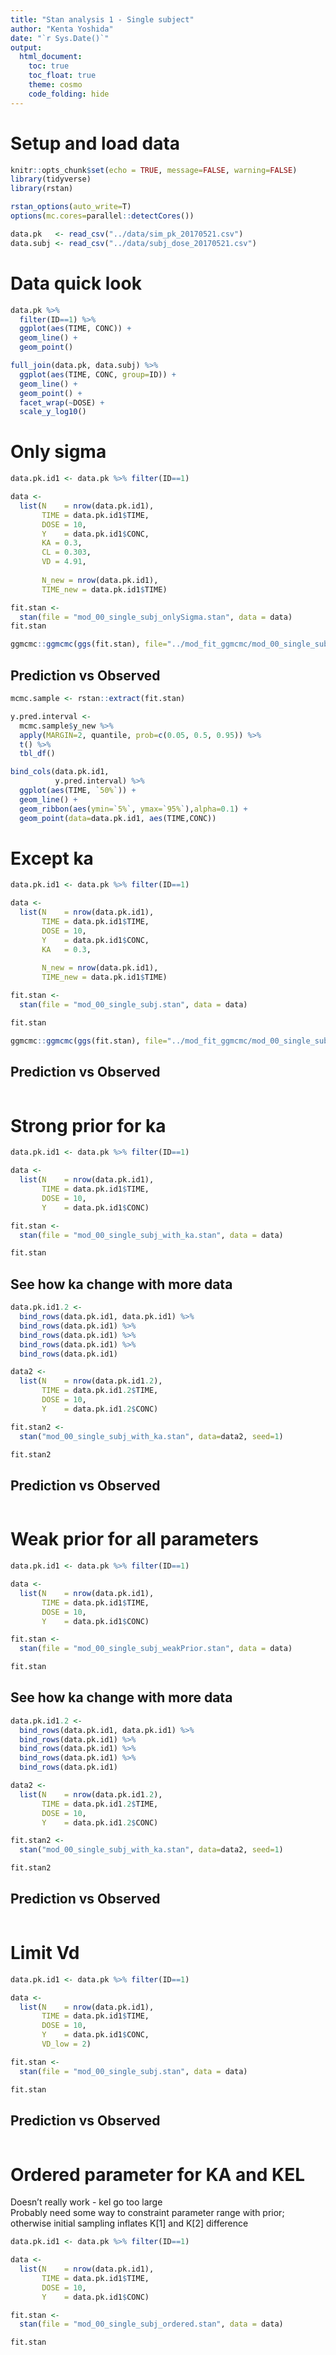 ```yaml
---
title: "Stan analysis 1 - Single subject"
author: "Kenta Yoshida"
date: "`r Sys.Date()`"
output: 
  html_document: 
    toc: true
    toc_float: true
    theme: cosmo
    code_folding: hide
---
```


# Setup and load data
```r
knitr::opts_chunk$set(echo = TRUE, message=FALSE, warning=FALSE)
library(tidyverse)
library(rstan)

rstan_options(auto_write=T)
options(mc.cores=parallel::detectCores())

data.pk   <- read_csv("../data/sim_pk_20170521.csv") 
data.subj <- read_csv("../data/subj_dose_20170521.csv") 
```

# Data quick look

```r
data.pk %>%
  filter(ID==1) %>% 
  ggplot(aes(TIME, CONC)) +
  geom_line() +
  geom_point() 

full_join(data.pk, data.subj) %>% 
  ggplot(aes(TIME, CONC, group=ID)) +
  geom_line() +
  geom_point() +
  facet_wrap(~DOSE) +
  scale_y_log10()

```


# Only sigma

```r
data.pk.id1 <- data.pk %>% filter(ID==1)

data <- 
  list(N    = nrow(data.pk.id1),
       TIME = data.pk.id1$TIME,
       DOSE = 10,
       Y    = data.pk.id1$CONC,
       KA = 0.3,
       CL = 0.303,
       VD = 4.91,
       
       N_new = nrow(data.pk.id1),
       TIME_new = data.pk.id1$TIME)

fit.stan <-
  stan(file = "mod_00_single_subj_onlySigma.stan", data = data)
fit.stan

```

```r
ggmcmc::ggmcmc(ggs(fit.stan), file="../mod_fit_ggmcmc/mod_00_single_subj_onlySigma.pdf")
```

## Prediction vs Observed

```r
mcmc.sample <- rstan::extract(fit.stan)

y.pred.interval <- 
  mcmc.sample$y_new %>% 
  apply(MARGIN=2, quantile, prob=c(0.05, 0.5, 0.95)) %>% 
  t() %>% 
  tbl_df()

bind_cols(data.pk.id1,
          y.pred.interval) %>% 
  ggplot(aes(TIME, `50%`)) +
  geom_line() +
  geom_ribbon(aes(ymin=`5%`, ymax=`95%`),alpha=0.1) +
  geom_point(data=data.pk.id1, aes(TIME,CONC))

```


# Except ka

```r
data.pk.id1 <- data.pk %>% filter(ID==1)

data <- 
  list(N    = nrow(data.pk.id1),
       TIME = data.pk.id1$TIME,
       DOSE = 10,
       Y    = data.pk.id1$CONC,
       KA   = 0.3,
       
       N_new = nrow(data.pk.id1),
       TIME_new = data.pk.id1$TIME)

fit.stan <-
  stan(file = "mod_00_single_subj.stan", data = data)

fit.stan

```

```r
ggmcmc::ggmcmc(ggs(fit.stan), file="../mod_fit_ggmcmc/mod_00_single_subj.pdf")
```

## Prediction vs Observed

```r
```



# Strong prior for ka

```r
data.pk.id1 <- data.pk %>% filter(ID==1)

data <- 
  list(N    = nrow(data.pk.id1),
       TIME = data.pk.id1$TIME,
       DOSE = 10,
       Y    = data.pk.id1$CONC)

fit.stan <-
  stan(file = "mod_00_single_subj_with_ka.stan", data = data)

fit.stan
```

## See how ka change with more data

```r
data.pk.id1.2 <- 
  bind_rows(data.pk.id1, data.pk.id1) %>% 
  bind_rows(data.pk.id1) %>% 
  bind_rows(data.pk.id1) %>% 
  bind_rows(data.pk.id1) %>% 
  bind_rows(data.pk.id1)

data2 <- 
  list(N    = nrow(data.pk.id1.2),
       TIME = data.pk.id1.2$TIME,
       DOSE = 10,
       Y    = data.pk.id1.2$CONC)

fit.stan2 <-
  stan("mod_00_single_subj_with_ka.stan", data=data2, seed=1)

fit.stan2
```

## Prediction vs Observed

```r
```


# Weak prior for all parameters

```r
data.pk.id1 <- data.pk %>% filter(ID==1)

data <- 
  list(N    = nrow(data.pk.id1),
       TIME = data.pk.id1$TIME,
       DOSE = 10,
       Y    = data.pk.id1$CONC)

fit.stan <-
  stan(file = "mod_00_single_subj_weakPrior.stan", data = data)

fit.stan
```

## See how ka change with more data

```r
data.pk.id1.2 <- 
  bind_rows(data.pk.id1, data.pk.id1) %>% 
  bind_rows(data.pk.id1) %>% 
  bind_rows(data.pk.id1) %>% 
  bind_rows(data.pk.id1) %>% 
  bind_rows(data.pk.id1)

data2 <- 
  list(N    = nrow(data.pk.id1.2),
       TIME = data.pk.id1.2$TIME,
       DOSE = 10,
       Y    = data.pk.id1.2$CONC)

fit.stan2 <-
  stan("mod_00_single_subj_with_ka.stan", data=data2, seed=1)

fit.stan2
```

## Prediction vs Observed

```r
```


# Limit Vd

```r
data.pk.id1 <- data.pk %>% filter(ID==1)

data <- 
  list(N    = nrow(data.pk.id1),
       TIME = data.pk.id1$TIME,
       DOSE = 10,
       Y    = data.pk.id1$CONC,
       VD_low = 2)

fit.stan <-
  stan(file = "mod_00_single_subj.stan", data = data)

fit.stan
```

## Prediction vs Observed

```r
```


# Ordered parameter for KA and KEL

Doesn't really work - kel go too large  
Probably need some way to constraint parameter range with prior; otherwise initial sampling inflates K[1] and K[2] difference

```r
data.pk.id1 <- data.pk %>% filter(ID==1)

data <- 
  list(N    = nrow(data.pk.id1),
       TIME = data.pk.id1$TIME,
       DOSE = 10,
       Y    = data.pk.id1$CONC)

fit.stan <-
  stan(file = "mod_00_single_subj_ordered.stan", data = data)

fit.stan
```



